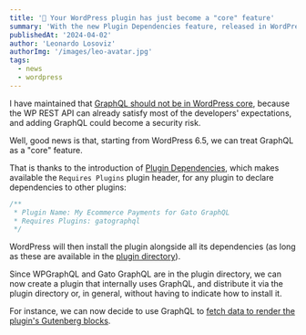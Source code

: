 ```yaml
---
title: '🎯 Your WordPress plugin has just become a "core" feature'
summary: 'With the new Plugin Dependencies feature, released in WordPress 6.5, required plugins can be implicitly installed'
publishedAt: '2024-04-02'
author: 'Leonardo Losoviz'
authorImg: '/images/leo-avatar.jpg'
tags:
  - news
  - wordpress
---
```


I have maintained that [GraphQL should not be in WordPress core](https://gatographql.com/blog/why-graphql-should-not-be-in-wordpress-core), because the WP REST API can already satisfy most of the developers' expectations, and adding GraphQL could become a security risk.

Well, good news is that, starting from WordPress 6.5, we can treat GraphQL as a "core" feature.

That is thanks to the introduction of [Plugin Dependencies](https://make.wordpress.org/core/2024/03/05/introducing-plugin-dependencies-in-wordpress-6-5/), which makes available the `Requires Plugins` plugin header, for any plugin to declare dependencies to other plugins:

```php
/**
 * Plugin Name: My Ecommerce Payments for Gato GraphQL
 * Requires Plugins: gatographql
 */
```

WordPress will then install the plugin alongside all its dependencies (as long as these are available in the [plugin directory](https://wordpress.org/plugins/)).

Since WPGraphQL and Gato GraphQL are in the plugin directory, we can now create a plugin that internally uses GraphQL, and distribute it via the plugin directory or, in general, without having to indicate how to install it.

For instance, we can now decide to use GraphQL to [fetch data to render the plugin's Gutenberg blocks](https://gatographql.com/guides/interact/working-with-gutenberg-blocks).